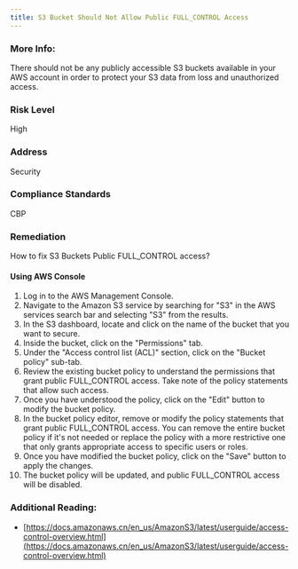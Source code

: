 ```yaml
---
title: S3 Bucket Should Not Allow Public FULL_CONTROL Access
---
```


### More Info:

There should not be any publicly accessible S3 buckets available in your AWS account in order to protect your S3 data from loss and unauthorized access.

### Risk Level

High

### Address

Security

### Compliance Standards

CBP

### Remediation

How to fix S3 Buckets Public FULL_CONTROL access?

#### Using AWS Console

1. Log in to the AWS Management Console.
2. Navigate to the Amazon S3 service by searching for "S3" in the AWS services search bar and selecting "S3" from the results.
3. In the S3 dashboard, locate and click on the name of the bucket that you want to secure.
4. Inside the bucket, click on the "Permissions" tab.
5. Under the "Access control list (ACL)" section, click on the "Bucket policy" sub-tab.
6. Review the existing bucket policy to understand the permissions that grant public FULL_CONTROL access. Take note of the policy statements that allow such access.
7. Once you have understood the policy, click on the "Edit" button to modify the bucket policy.
8. In the bucket policy editor, remove or modify the policy statements that grant public FULL_CONTROL access. You can remove the entire bucket policy if it's not needed or replace the policy with a more restrictive one that only grants appropriate access to specific users or roles.
9. Once you have modified the bucket policy, click on the "Save" button to apply the changes.
10. The bucket policy will be updated, and public FULL_CONTROL access will be disabled.

### Additional Reading:

- [https://docs.amazonaws.cn/en_us/AmazonS3/latest/userguide/access-control-overview.html](https://docs.amazonaws.cn/en_us/AmazonS3/latest/userguide/access-control-overview.html)
